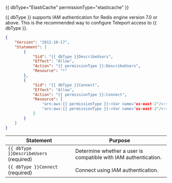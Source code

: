 {{ dbType="ElastiCache" permissionType="elasticache" }}

{{ dbType }} supports IAM authentication for Redis engine version
7.0 or above. 
This is the recommended way to configure Teleport access to {{ dbType }}.

```json
{
    "Version": "2012-10-17",
    "Statement": [
        {
            "Sid": "{{ dbType }}DescribeUsers",
            "Effect": "Allow",
            "Action": "{{ permissionType }}:DescribeUsers",
            "Resource": "*"
        },
        {
            "Sid": "{{ dbType }}Connect",
            "Effect": "Allow",
            "Action": "{{ permissionType }}:Connect",
            "Resource": [
                "arn:aws:{{ permissionType }}:<Var name="us-east-2"/>:<Var name="aws-account-id"/>:replicationgroup:<Var name="replication-group"/>",
                "arn:aws:{{ permissionType }}:<Var name="us-east-2"/>:<Var name="aws-account-id"/>:user:*"
            ]
        }
    ]
}
```

| Statement | Purpose |
| ---------- | ------- |
|`{{ dbType }}DescribeUsers` (required) | Determine whether a user is compatible with IAM authentication. |
|`{{ dbType }}Connect` (required) | Connect using IAM authentication. |
